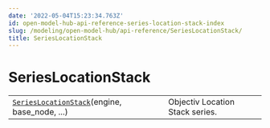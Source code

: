 ```yaml
---
date: '2022-05-04T15:23:34.763Z'
id: open-model-hub-api-reference-series-location-stack-index
slug: /modeling/open-model-hub/api-reference/SeriesLocationStack/
title: SeriesLocationStack
---
```


# SeriesLocationStack

<div className="table-autosummary">

|                                                   |                                                                                                                                                                                                                        |
| ------------------------------------------------- | --------------------------------------------------------------------------------------------------------------------------------------------------------------------------------------------------------------------- |
| [`SeriesLocationStack`](/docs/modeling/open-model-hub/api-reference/SeriesLocationStack/modelhub.SeriesLocationStack)(engine, base_node, ...)       | Objectiv Location Stack series.                                                                                                                                                                                        |


</div>

